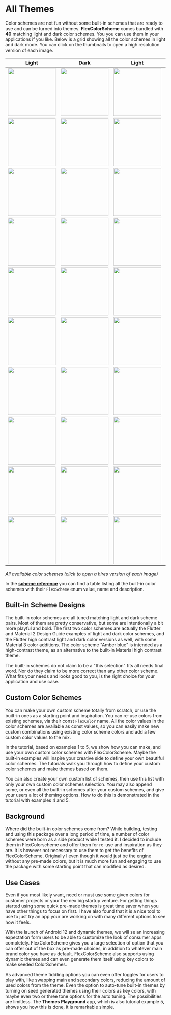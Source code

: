 # All Themes

Color schemes are not fun without some built-in schemes that are ready to use and
can be turned into themes.
**FlexColorScheme** comes bundled with **40** matching light
and dark color schemes. You you can use them in your applications if you like.
Below is a grid showing all the color schemes in light and dark mode. You
can click on the thumbnails to open a high resolution version of each image.

|  Light | Dark | Light | Dark | Light | Dark | Light | Dark |
| ----  | ---- | ----  | ---- | ----  | ---- | ----  | ---- |
| [<img src="https://github.com/rydmike/flex_color_scheme_docs/blob/master/docs/images/fcs-v5-l-01t.png?raw=true" width="150"/>](https://github.com/rydmike/flex_color_scheme_docs/blob/master/docs/images/fcs-v5-l-01.png?raw=true) | [<img src="https://github.com/rydmike/flex_color_scheme_docs/blob/master/docs/images/fcs-v5-d-01t.png?raw=true" width="150"/>](https://github.com/rydmike/flex_color_scheme_docs/blob/master/docs/images/fcs-v5-d-01.png?raw=true) | [<img src="https://github.com/rydmike/flex_color_scheme_docs/blob/master/docs/images/fcs-v5-l-02t.png?raw=true" width="150"/>](https://github.com/rydmike/flex_color_scheme_docs/blob/master/docs/images/fcs-v5-l-02.png?raw=true) | [<img src="https://github.com/rydmike/flex_color_scheme_docs/blob/master/docs/images/fcs-v5-d-02t.png?raw=true" width="150"/>](https://github.com/rydmike/flex_color_scheme_docs/blob/master/docs/images/fcs-v5-d-02.png?raw=true) | [<img src="https://github.com/rydmike/flex_color_scheme_docs/blob/master/docs/images/fcs-v5-l-03t.png?raw=true" width="150"/>](https://github.com/rydmike/flex_color_scheme_docs/blob/master/docs/images/fcs-v5-l-03.png?raw=true) | [<img src="https://github.com/rydmike/flex_color_scheme_docs/blob/master/docs/images/fcs-v5-d-03t.png?raw=true" width="150"/>](https://github.com/rydmike/flex_color_scheme_docs/blob/master/docs/images/fcs-v5-d-03.png?raw=true) | [<img src="https://github.com/rydmike/flex_color_scheme_docs/blob/master/docs/images/fcs-v5-l-04t.png?raw=true" width="150"/>](https://github.com/rydmike/flex_color_scheme_docs/blob/master/docs/images/fcs-v5-l-04.png?raw=true) | [<img src="https://github.com/rydmike/flex_color_scheme_docs/blob/master/docs/images/fcs-v5-d-04t.png?raw=true" width="150"/>](https://github.com/rydmike/flex_color_scheme_docs/blob/master/docs/images/fcs-v5-d-04.png?raw=true) |
| [<img src="https://github.com/rydmike/flex_color_scheme_docs/blob/master/docs/images/fcs-v5-l-05t.png?raw=true" width="150"/>](https://github.com/rydmike/flex_color_scheme_docs/blob/master/docs/images/fcs-v5-l-05.png?raw=true) | [<img src="https://github.com/rydmike/flex_color_scheme_docs/blob/master/docs/images/fcs-v5-d-05t.png?raw=true" width="150"/>](https://github.com/rydmike/flex_color_scheme_docs/blob/master/docs/images/fcs-v5-d-05.png?raw=true) | [<img src="https://github.com/rydmike/flex_color_scheme_docs/blob/master/docs/images/fcs-v5-l-06t.png?raw=true" width="150"/>](https://github.com/rydmike/flex_color_scheme_docs/blob/master/docs/images/fcs-v5-l-06.png?raw=true) | [<img src="https://github.com/rydmike/flex_color_scheme_docs/blob/master/docs/images/fcs-v5-d-06t.png?raw=true" width="150"/>](https://github.com/rydmike/flex_color_scheme_docs/blob/master/docs/images/fcs-v5-d-06.png?raw=true) | [<img src="https://github.com/rydmike/flex_color_scheme_docs/blob/master/docs/images/fcs-v5-l-07t.png?raw=true" width="150"/>](https://github.com/rydmike/flex_color_scheme_docs/blob/master/docs/images/fcs-v5-l-07.png?raw=true) | [<img src="https://github.com/rydmike/flex_color_scheme_docs/blob/master/docs/images/fcs-v5-d-07t.png?raw=true" width="150"/>](https://github.com/rydmike/flex_color_scheme_docs/blob/master/docs/images/fcs-v5-d-07.png?raw=true) | [<img src="https://github.com/rydmike/flex_color_scheme_docs/blob/master/docs/images/fcs-v5-l-08t.png?raw=true" width="150"/>](https://github.com/rydmike/flex_color_scheme_docs/blob/master/docs/images/fcs-v5-l-08.png?raw=true) | [<img src="https://github.com/rydmike/flex_color_scheme_docs/blob/master/docs/images/fcs-v5-d-08t.png?raw=true" width="150"/>](https://github.com/rydmike/flex_color_scheme_docs/blob/master/docs/images/fcs-v5-d-08.png?raw=true) |
| [<img src="https://github.com/rydmike/flex_color_scheme_docs/blob/master/docs/images/fcs-v5-l-09t.png?raw=true" width="150"/>](https://github.com/rydmike/flex_color_scheme_docs/blob/master/docs/images/fcs-v5-l-09.png?raw=true) | [<img src="https://github.com/rydmike/flex_color_scheme_docs/blob/master/docs/images/fcs-v5-d-09t.png?raw=true" width="150"/>](https://github.com/rydmike/flex_color_scheme_docs/blob/master/docs/images/fcs-v5-d-09.png?raw=true) | [<img src="https://github.com/rydmike/flex_color_scheme_docs/blob/master/docs/images/fcs-v5-l-10t.png?raw=true" width="150"/>](https://github.com/rydmike/flex_color_scheme_docs/blob/master/docs/images/fcs-v5-l-10.png?raw=true) | [<img src="https://github.com/rydmike/flex_color_scheme_docs/blob/master/docs/images/fcs-v5-d-10t.png?raw=true" width="150"/>](https://github.com/rydmike/flex_color_scheme_docs/blob/master/docs/images/fcs-v5-d-10.png?raw=true) | [<img src="https://github.com/rydmike/flex_color_scheme_docs/blob/master/docs/images/fcs-v5-l-11t.png?raw=true" width="150"/>](https://github.com/rydmike/flex_color_scheme_docs/blob/master/docs/images/fcs-v5-l-11.png?raw=true) | [<img src="https://github.com/rydmike/flex_color_scheme_docs/blob/master/docs/images/fcs-v5-d-11t.png?raw=true" width="150"/>](https://github.com/rydmike/flex_color_scheme_docs/blob/master/docs/images/fcs-v5-d-11.png?raw=true) | [<img src="https://github.com/rydmike/flex_color_scheme_docs/blob/master/docs/images/fcs-v5-l-12t.png?raw=true" width="150"/>](https://github.com/rydmike/flex_color_scheme_docs/blob/master/docs/images/fcs-v5-l-12.png?raw=true) | [<img src="https://github.com/rydmike/flex_color_scheme_docs/blob/master/docs/images/fcs-v5-d-12t.png?raw=true" width="150"/>](https://github.com/rydmike/flex_color_scheme_docs/blob/master/docs/images/fcs-v5-d-12.png?raw=true) |
| [<img src="https://github.com/rydmike/flex_color_scheme_docs/blob/master/docs/images/fcs-v5-l-13t.png?raw=true" width="150"/>](https://github.com/rydmike/flex_color_scheme_docs/blob/master/docs/images/fcs-v5-l-13.png?raw=true) | [<img src="https://github.com/rydmike/flex_color_scheme_docs/blob/master/docs/images/fcs-v5-d-13t.png?raw=true" width="150"/>](https://github.com/rydmike/flex_color_scheme_docs/blob/master/docs/images/fcs-v5-d-13.png?raw=true) | [<img src="https://github.com/rydmike/flex_color_scheme_docs/blob/master/docs/images/fcs-v5-l-14t.png?raw=true" width="150"/>](https://github.com/rydmike/flex_color_scheme_docs/blob/master/docs/images/fcs-v5-l-14.png?raw=true) | [<img src="https://github.com/rydmike/flex_color_scheme_docs/blob/master/docs/images/fcs-v5-d-14t.png?raw=true" width="150"/>](https://github.com/rydmike/flex_color_scheme_docs/blob/master/docs/images/fcs-v5-d-14.png?raw=true) | [<img src="https://github.com/rydmike/flex_color_scheme_docs/blob/master/docs/images/fcs-v5-l-15t.png?raw=true" width="150"/>](https://github.com/rydmike/flex_color_scheme_docs/blob/master/docs/images/fcs-v5-l-15.png?raw=true) | [<img src="https://github.com/rydmike/flex_color_scheme_docs/blob/master/docs/images/fcs-v5-d-15t.png?raw=true" width="150"/>](https://github.com/rydmike/flex_color_scheme_docs/blob/master/docs/images/fcs-v5-d-15.png?raw=true) | [<img src="https://github.com/rydmike/flex_color_scheme_docs/blob/master/docs/images/fcs-v5-l-16t.png?raw=true" width="150"/>](https://github.com/rydmike/flex_color_scheme_docs/blob/master/docs/images/fcs-v5-l-16.png?raw=true) | [<img src="https://github.com/rydmike/flex_color_scheme_docs/blob/master/docs/images/fcs-v5-d-16t.png?raw=true" width="150"/>](https://github.com/rydmike/flex_color_scheme_docs/blob/master/docs/images/fcs-v5-d-16.png?raw=true) |
| [<img src="https://github.com/rydmike/flex_color_scheme_docs/blob/master/docs/images/fcs-v5-l-17t.png?raw=true" width="150"/>](https://github.com/rydmike/flex_color_scheme_docs/blob/master/docs/images/fcs-v5-l-17.png?raw=true) | [<img src="https://github.com/rydmike/flex_color_scheme_docs/blob/master/docs/images/fcs-v5-d-17t.png?raw=true" width="150"/>](https://github.com/rydmike/flex_color_scheme_docs/blob/master/docs/images/fcs-v5-d-17.png?raw=true) | [<img src="https://github.com/rydmike/flex_color_scheme_docs/blob/master/docs/images/fcs-v5-l-18t.png?raw=true" width="150"/>](https://github.com/rydmike/flex_color_scheme_docs/blob/master/docs/images/fcs-v5-l-18.png?raw=true) | [<img src="https://github.com/rydmike/flex_color_scheme_docs/blob/master/docs/images/fcs-v5-d-18t.png?raw=true" width="150"/>](https://github.com/rydmike/flex_color_scheme_docs/blob/master/docs/images/fcs-v5-d-18.png?raw=true) | [<img src="https://github.com/rydmike/flex_color_scheme_docs/blob/master/docs/images/fcs-v5-l-19t.png?raw=true" width="150"/>](https://github.com/rydmike/flex_color_scheme_docs/blob/master/docs/images/fcs-v5-l-19.png?raw=true) | [<img src="https://github.com/rydmike/flex_color_scheme_docs/blob/master/docs/images/fcs-v5-d-19t.png?raw=true" width="150"/>](https://github.com/rydmike/flex_color_scheme_docs/blob/master/docs/images/fcs-v5-d-19.png?raw=true) | [<img src="https://github.com/rydmike/flex_color_scheme_docs/blob/master/docs/images/fcs-v5-l-20t.png?raw=true" width="150"/>](https://github.com/rydmike/flex_color_scheme_docs/blob/master/docs/images/fcs-v5-l-20.png?raw=true) | [<img src="https://github.com/rydmike/flex_color_scheme_docs/blob/master/docs/images/fcs-v5-d-20t.png?raw=true" width="150"/>](https://github.com/rydmike/flex_color_scheme_docs/blob/master/docs/images/fcs-v5-d-20.png?raw=true) |
| [<img src="https://github.com/rydmike/flex_color_scheme_docs/blob/master/docs/images/fcs-v5-l-21t.png?raw=true" width="150"/>](https://github.com/rydmike/flex_color_scheme_docs/blob/master/docs/images/fcs-v5-l-21.png?raw=true) | [<img src="https://github.com/rydmike/flex_color_scheme_docs/blob/master/docs/images/fcs-v5-d-21t.png?raw=true" width="150"/>](https://github.com/rydmike/flex_color_scheme_docs/blob/master/docs/images/fcs-v5-d-21.png?raw=true) | [<img src="https://github.com/rydmike/flex_color_scheme_docs/blob/master/docs/images/fcs-v5-l-22t.png?raw=true" width="150"/>](https://github.com/rydmike/flex_color_scheme_docs/blob/master/docs/images/fcs-v5-l-22.png?raw=true) | [<img src="https://github.com/rydmike/flex_color_scheme_docs/blob/master/docs/images/fcs-v5-d-22t.png?raw=true" width="150"/>](https://github.com/rydmike/flex_color_scheme_docs/blob/master/docs/images/fcs-v5-d-22.png?raw=true) | [<img src="https://github.com/rydmike/flex_color_scheme_docs/blob/master/docs/images/fcs-v5-l-23t.png?raw=true" width="150"/>](https://github.com/rydmike/flex_color_scheme_docs/blob/master/docs/images/fcs-v5-l-23.png?raw=true) | [<img src="https://github.com/rydmike/flex_color_scheme_docs/blob/master/docs/images/fcs-v5-d-23t.png?raw=true" width="150"/>](https://github.com/rydmike/flex_color_scheme_docs/blob/master/docs/images/fcs-v5-d-23.png?raw=true) | [<img src="https://github.com/rydmike/flex_color_scheme_docs/blob/master/docs/images/fcs-v5-l-24t.png?raw=true" width="150"/>](https://github.com/rydmike/flex_color_scheme_docs/blob/master/docs/images/fcs-v5-l-24.png?raw=true) | [<img src="https://github.com/rydmike/flex_color_scheme_docs/blob/master/docs/images/fcs-v5-d-24t.png?raw=true" width="150"/>](https://github.com/rydmike/flex_color_scheme_docs/blob/master/docs/images/fcs-v5-d-24.png?raw=true) |
| [<img src="https://github.com/rydmike/flex_color_scheme_docs/blob/master/docs/images/fcs-v5-l-25t.png?raw=true" width="150"/>](https://github.com/rydmike/flex_color_scheme_docs/blob/master/docs/images/fcs-v5-l-25.png?raw=true) | [<img src="https://github.com/rydmike/flex_color_scheme_docs/blob/master/docs/images/fcs-v5-d-25t.png?raw=true" width="150"/>](https://github.com/rydmike/flex_color_scheme_docs/blob/master/docs/images/fcs-v5-d-25.png?raw=true) | [<img src="https://github.com/rydmike/flex_color_scheme_docs/blob/master/docs/images/fcs-v5-l-26t.png?raw=true" width="150"/>](https://github.com/rydmike/flex_color_scheme_docs/blob/master/docs/images/fcs-v5-l-26.png?raw=true) | [<img src="https://github.com/rydmike/flex_color_scheme_docs/blob/master/docs/images/fcs-v5-d-26t.png?raw=true" width="150"/>](https://github.com/rydmike/flex_color_scheme_docs/blob/master/docs/images/fcs-v5-d-26.png?raw=true) | [<img src="https://github.com/rydmike/flex_color_scheme_docs/blob/master/docs/images/fcs-v5-l-27t.png?raw=true" width="150"/>](https://github.com/rydmike/flex_color_scheme_docs/blob/master/docs/images/fcs-v5-l-27.png?raw=true) | [<img src="https://github.com/rydmike/flex_color_scheme_docs/blob/master/docs/images/fcs-v5-d-27t.png?raw=true" width="150"/>](https://github.com/rydmike/flex_color_scheme_docs/blob/master/docs/images/fcs-v5-d-27.png?raw=true) | [<img src="https://github.com/rydmike/flex_color_scheme_docs/blob/master/docs/images/fcs-v5-l-28t.png?raw=true" width="150"/>](https://github.com/rydmike/flex_color_scheme_docs/blob/master/docs/images/fcs-v5-l-28.png?raw=true) | [<img src="https://github.com/rydmike/flex_color_scheme_docs/blob/master/docs/images/fcs-v5-d-28t.png?raw=true" width="150"/>](https://github.com/rydmike/flex_color_scheme_docs/blob/master/docs/images/fcs-v5-d-28.png?raw=true) |
| [<img src="https://github.com/rydmike/flex_color_scheme_docs/blob/master/docs/images/fcs-v5-l-29t.png?raw=true" width="150"/>](https://github.com/rydmike/flex_color_scheme_docs/blob/master/docs/images/fcs-v5-l-29.png?raw=true) | [<img src="https://github.com/rydmike/flex_color_scheme_docs/blob/master/docs/images/fcs-v5-d-29t.png?raw=true" width="150"/>](https://github.com/rydmike/flex_color_scheme_docs/blob/master/docs/images/fcs-v5-d-29.png?raw=true) | [<img src="https://github.com/rydmike/flex_color_scheme_docs/blob/master/docs/images/fcs-v5-l-30t.png?raw=true" width="150"/>](https://github.com/rydmike/flex_color_scheme_docs/blob/master/docs/images/fcs-v5-l-30.png?raw=true) | [<img src="https://github.com/rydmike/flex_color_scheme_docs/blob/master/docs/images/fcs-v5-d-30t.png?raw=true" width="150"/>](https://github.com/rydmike/flex_color_scheme_docs/blob/master/docs/images/fcs-v5-d-30.png?raw=true) | [<img src="https://github.com/rydmike/flex_color_scheme_docs/blob/master/docs/images/fcs-v5-l-31t.png?raw=true" width="150"/>](https://github.com/rydmike/flex_color_scheme_docs/blob/master/docs/images/fcs-v5-l-31.png?raw=true) | [<img src="https://github.com/rydmike/flex_color_scheme_docs/blob/master/docs/images/fcs-v5-d-31t.png?raw=true" width="150"/>](https://github.com/rydmike/flex_color_scheme_docs/blob/master/docs/images/fcs-v5-d-31.png?raw=true) | [<img src="https://github.com/rydmike/flex_color_scheme_docs/blob/master/docs/images/fcs-v5-l-32t.png?raw=true" width="150"/>](https://github.com/rydmike/flex_color_scheme_docs/blob/master/docs/images/fcs-v5-l-32.png?raw=true) | [<img src="https://github.com/rydmike/flex_color_scheme_docs/blob/master/docs/images/fcs-v5-d-32t.png?raw=true" width="150"/>](https://github.com/rydmike/flex_color_scheme_docs/blob/master/docs/images/fcs-v5-d-32.png?raw=true) |
| [<img src="https://github.com/rydmike/flex_color_scheme_docs/blob/master/docs/images/fcs-v5-l-33t.png?raw=true" width="150"/>](https://github.com/rydmike/flex_color_scheme_docs/blob/master/docs/images/fcs-v5-l-33.png?raw=true) | [<img src="https://github.com/rydmike/flex_color_scheme_docs/blob/master/docs/images/fcs-v5-d-33t.png?raw=true" width="150"/>](https://github.com/rydmike/flex_color_scheme_docs/blob/master/docs/images/fcs-v5-d-33.png?raw=true) | [<img src="https://github.com/rydmike/flex_color_scheme_docs/blob/master/docs/images/fcs-v5-l-34t.png?raw=true" width="150"/>](https://github.com/rydmike/flex_color_scheme_docs/blob/master/docs/images/fcs-v5-l-34.png?raw=true) | [<img src="https://github.com/rydmike/flex_color_scheme_docs/blob/master/docs/images/fcs-v5-d-34t.png?raw=true" width="150"/>](https://github.com/rydmike/flex_color_scheme_docs/blob/master/docs/images/fcs-v5-d-34.png?raw=true) | [<img src="https://github.com/rydmike/flex_color_scheme_docs/blob/master/docs/images/fcs-v5-l-35t.png?raw=true" width="150"/>](https://github.com/rydmike/flex_color_scheme_docs/blob/master/docs/images/fcs-v5-l-35.png?raw=true) | [<img src="https://github.com/rydmike/flex_color_scheme_docs/blob/master/docs/images/fcs-v5-d-35t.png?raw=true" width="150"/>](https://github.com/rydmike/flex_color_scheme_docs/blob/master/docs/images/fcs-v5-d-35.png?raw=true) | [<img src="https://github.com/rydmike/flex_color_scheme_docs/blob/master/docs/images/fcs-v5-l-36t.png?raw=true" width="150"/>](https://github.com/rydmike/flex_color_scheme_docs/blob/master/docs/images/fcs-v5-l-36.png?raw=true) | [<img src="https://github.com/rydmike/flex_color_scheme_docs/blob/master/docs/images/fcs-v5-d-36t.png?raw=true" width="150"/>](https://github.com/rydmike/flex_color_scheme_docs/blob/master/docs/images/fcs-v5-d-36.png?raw=true) |
| [<img src="https://github.com/rydmike/flex_color_scheme_docs/blob/master/docs/images/fcs-v5-l-37t.png?raw=true" width="150"/>](https://github.com/rydmike/flex_color_scheme_docs/blob/master/docs/images/fcs-v5-l-37.png?raw=true) | [<img src="https://github.com/rydmike/flex_color_scheme_docs/blob/master/docs/images/fcs-v5-d-37t.png?raw=true" width="150"/>](https://github.com/rydmike/flex_color_scheme_docs/blob/master/docs/images/fcs-v5-d-37.png?raw=true) | [<img src="https://github.com/rydmike/flex_color_scheme_docs/blob/master/docs/images/fcs-v5-l-38t.png?raw=true" width="150"/>](https://github.com/rydmike/flex_color_scheme_docs/blob/master/docs/images/fcs-v5-l-38.png?raw=true) | [<img src="https://github.com/rydmike/flex_color_scheme_docs/blob/master/docs/images/fcs-v5-d-38t.png?raw=true" width="150"/>](https://github.com/rydmike/flex_color_scheme_docs/blob/master/docs/images/fcs-v5-d-38.png?raw=true) | [<img src="https://github.com/rydmike/flex_color_scheme_docs/blob/master/docs/images/fcs-v5-l-39t.png?raw=true" width="150"/>](https://github.com/rydmike/flex_color_scheme_docs/blob/master/docs/images/fcs-v5-l-39.png?raw=true) | [<img src="https://github.com/rydmike/flex_color_scheme_docs/blob/master/docs/images/fcs-v5-d-39t.png?raw=true" width="150"/>](https://github.com/rydmike/flex_color_scheme_docs/blob/master/docs/images/fcs-v5-d-39.png?raw=true) | [<img src="https://github.com/rydmike/flex_color_scheme_docs/blob/master/docs/images/fcs-v5-l-40t.png?raw=true" width="150"/>](https://github.com/rydmike/flex_color_scheme_docs/blob/master/docs/images/fcs-v5-l-40.png?raw=true) | [<img src="https://github.com/rydmike/flex_color_scheme_docs/blob/master/docs/images/fcs-v5-d-40t.png?raw=true" width="150"/>](https://github.com/rydmike/flex_color_scheme_docs/blob/master/docs/images/fcs-v5-d-40.png?raw=true) |

_All available color schemes (click to open a hires version of each image)_

In the [**scheme reference**](#scheme-reference) you can find a table listing
all the built-in color schemes with their `FlexScheme` enum value, name and
description.

## Built-in Scheme Designs

The built-in color schemes are all tuned matching light and dark scheme pairs.
Most of them are pretty conservative, but some are intentionally a bit more
playful and bold. The first two color schemes are actually the Flutter and
Material 2 Design Guide examples of light and dark color schemes, and the Flutter
high contrast light and dark color versions as well, with some Material 3 color
additions. The color scheme "Amber blue" is intended as a
high-contrast theme, as an alternative to the built-in Material
high contrast theme.

The built-in schemes do not claim to be a "this selection" fits all needs
final word. Nor do they claim to be more correct than any other color scheme.
What fits your needs and looks good to you, is the right choice for your
application and use case.

## Custom Color Schemes

You can make your own custom scheme totally from scratch, or use the built-in
ones as a starting point and inspiration. You can re-use colors from existing
schemes, via their const `FlexColor` name. All the color values in the color
schemes are available as const values, so you can easily make new custom
combinations using existing color scheme colors and add a few custom color
values to the mix.

In the tutorial, based on examples 1 to 5, we show how you can make, and use your own
custom color schemes with FlexColorScheme. Maybe the built-in examples will
inspire your creative side to define your own beautiful color schemes. The tutorials walk
you through how to define your custom color schemes and make themes based on them.

You can also create your own custom list of schemes, then use this list with
only your own custom color schemes selection. You may also append some, or
even all the built-in schemes after your custom schemes, and give your
users a lot of theming options. How to do this is demonstrated in the tutorial
with examples 4 and 5.

## Background

Where did the built-in color schemes come from? While building, testing and
using this package over a long period of time, a number
of color schemes were born as a side product while I tested it. I decided to
include them in FlexColorscheme and offer them for re-use and inspiration
as they are. It is however not necessary to use them to get the
benefits of FlexColorScheme. Originally I even though it would just be the engine
without any pre-made colors, but it is much more fun and engaging to use the
package with some starting point that can modified as desired.

## Use Cases

Even if you most likely want, need or must use some given
colors for customer projects or your the nex big startup venture.
For getting things started using some quick pre-made themes is great time
saver when you have other things to focus on first. I have also found that
it is a nice tool to use to just try an app your are working on with many
different options to see how it feels.

With the launch of Android 12 and dynamic themes, we will se an increasing
expectation form users to be able to customize the look of consumer apps completely.
FlexColorScheme gives you a large selection of option that you can offer out of the box
as pre-made choices, in addition to whatever main brand color you have as default.
FlexColorScheme also supports using dynamic themes and can even generate them itself
using key colors to make seeded ColorSchemes.

As advanced theme fiddling options you can even offer toggles for users to play with, like
swapping main and secondary colors, reducing the amount of used colors from the theme.
Even the option to auto-tune built-in themes by turning on seed generated themes using their
colors as key colors, with maybe even two or three tone options for the auto tuning.
The possibilities are limitless. The **Themes Playground** app, which is also
tutorial example 5, shows you how this is done, it is remarkable simple.

